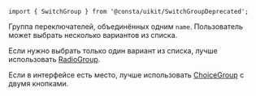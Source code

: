 
```tsx
import { SwitchGroup } from '@consta/uikit/SwitchGroupDeprecated';
```

Группа переключателей, объединённых одним `name`. Пользователь может выбрать несколько вариантов из списка.

Если нужно выбрать только один вариант из списка, лучше использовать [RadioGroup](##LIBS.STAND/stand:uikit-components-radiogroup-stable).

Если в интерфейсе есть место, лучше использовать [ChoiceGroup](##LIBS.STAND/stand:uikit-components-choicegroup-stable) с двумя кнопками.

<SwitchGroupExampleColumn />
